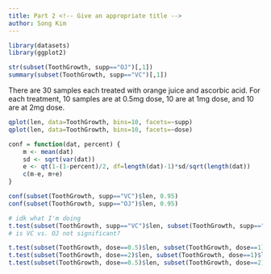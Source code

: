 ```yaml
---
title: Part 2 <!-- Give an appropriate title -->
author: Song Kim
---
```


<!-- Load the ToothGrowth data and perform some basic exploratory data analyses
Provide a basic summary of the data.
Use confidence intervals and/or hypothesis tests to compare tooth growth by supp and dose. (Only use the techniques from class, even if there's other approaches worth considering)
State your conclusions and the assumptions needed for your conclusions. -->

<!-- The response is the length of odontoblasts (cells responsible for tooth growth) in 60 guinea pigs. Each animal received one of three dose levels of vitamin C (0.5, 1, and 2 mg/day) by one of two delivery methods, orange juice or ascorbic acid (a form of vitamin C and coded as VC).

A data frame with 60 observations on 3 variables.
    len 	numeric 	Tooth length
    supp 	factor 	Supplement type (VC or OJ). -->

<!-- VC = ascorbic acid; OJ = orange juice -->

```r
library(datasets)
library(ggplot2)
```

```r
str(subset(ToothGrowth, supp=="OJ")[,1])
summary(subset(ToothGrowth, supp=="VC")[,1])
```
There are 30 samples each treated with orange juice and ascorbic acid. For each treatment, 10 samples are at 0.5mg dose, 10 are at 1mg dose, and 10 are at 2mg dose.

```r
qplot(len, data=ToothGrowth, bins=10, facets=~supp)
qplot(len, data=ToothGrowth, bins=10, facets=~dose)
```

```r
conf = function(dat, percent) {
    m <- mean(dat)
    sd <- sqrt(var(dat))
    e <- qt(1-(1-percent)/2, df=length(dat)-1)*sd/sqrt(length(dat))
    c(m-e, m+e)
}

conf(subset(ToothGrowth, supp=="VC")$len, 0.95)
conf(subset(ToothGrowth, supp=="OJ")$len, 0.95)

# idk what I'm doing
t.test(subset(ToothGrowth, supp=="VC")$len, subset(ToothGrowth, supp=="OJ")$len)
# is VC vs. OJ not significant?

t.test(subset(ToothGrowth, dose==0.5)$len, subset(ToothGrowth, dose==1)$len)
t.test(subset(ToothGrowth, dose==2)$len, subset(ToothGrowth, dose==1)$len)
t.test(subset(ToothGrowth, dose==0.5)$len, subset(ToothGrowth, dose==2)$len)

```